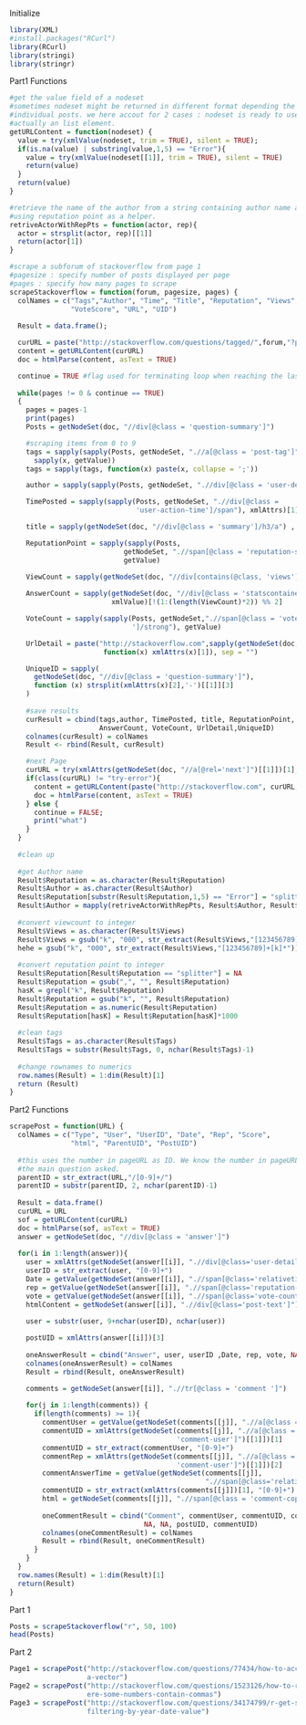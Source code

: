 Initialize
```r
library(XML)
#install.packages("RCurl")
library(RCurl)
library(stringi)
library(stringr)
```


Part1 Functions
```r
#get the value field of a nodeset
#sometimes nodeset might be returned in different format depending the structure of
#individual posts. we here accout for 2 cases : nodeset is ready to use, or node set is
#actually an list element.
getURLContent = function(nodeset) {
  value = try(xmlValue(nodeset, trim = TRUE), silent = TRUE);
  if(is.na(value) | substring(value,1,5) == "Error"){
    value = try(xmlValue(nodeset[[1]], trim = TRUE), silent = TRUE)
    return(value)
  }
  return(value)
}

#retrieve the name of the author from a string containing author name and reputation point,
#using reputation point as a helper.
retriveActorWithRepPts = function(actor, rep){
  actor = strsplit(actor, rep)[[1]]
  return(actor[1])
}

#scrape a subforum of stackoverflow from page 1
#pagesize : specify number of posts displayed per page
#pages : specify how many pages to scrape 
scrapeStackoverflow = function(forum, pagesize, pages) {
  colNames = c("Tags","Author", "Time", "Title", "Reputation", "Views", "Answers",
               "VoteScore", "URL", "UID")
  
  Result = data.frame();

  curURL = paste("http://stackoverflow.com/questions/tagged/",forum,"?page=1&sort=newest&pagesize=",pagesize, sep = "");
  content = getURLContent(curURL)
  doc = htmlParse(content, asText = TRUE)

  continue = TRUE #flag used for terminating loop when reaching the last page
  
  while(pages != 0 & continue == TRUE)
  {
    pages = pages-1
    print(pages)
    Posts = getNodeSet(doc, "//div[@class = 'question-summary']")

    #scraping items from 0 to 9
    tags = sapply(sapply(Posts, getNodeSet, ".//a[@class = 'post-tag']"), function(x)
      sapply(x, getValue))
    tags = sapply(tags, function(x) paste(x, collapse = ';'))   

    author = sapply(sapply(Posts, getNodeSet, ".//div[@class = 'user-details']"), getValue)

    TimePosted = sapply(sapply(Posts, getNodeSet, ".//div[@class =
                               'user-action-time']/span"), xmlAttrs)[1]

    title = sapply(getNodeSet(doc, "//div[@class = 'summary']/h3/a") , xmlValue)

    ReputationPoint = sapply(sapply(Posts, 
                            getNodeSet, ".//span[@class = 'reputation-score']"),
                            getValue)

    ViewCount = sapply(getNodeSet(doc, "//div[contains(@class, 'views')]"), xmlValue)
  
    AnswerCount = sapply(getNodeSet(doc, "//div[@class = 'statscontainer']//strong"),
                         xmlValue)[!(1:(length(ViewCount)*2)) %% 2]

    VoteCount = sapply(sapply(Posts, getNodeSet,".//span[@class = 'vote-count-post
                              ']/strong"), getValue)

    UrlDetail = paste("http://stackoverflow.com",sapply(getNodeSet(doc,                                                          "//h3/a[@class='question-hyperlink']"), 
                       function(x) xmlAttrs(x)[1]), sep = "")

    UniqueID = sapply(
      getNodeSet(doc, "//div[@class = 'question-summary']"),
      function (x) strsplit(xmlAttrs(x)[2],'-')[[1]][3]
    )
    
    #save results
    curResult = cbind(tags,author, TimePosted, title, ReputationPoint, ViewCount,
                      AnswerCount, VoteCount, UrlDetail,UniqueID)
    colnames(curResult) = colNames
    Result <- rbind(Result, curResult)

    #next Page
    curURL = try(xmlAttrs(getNodeSet(doc, "//a[@rel='next']")[[1]])[1], silent = TRUE)
    if(class(curURL) != "try-error"){
      content = getURLContent(paste("http://stackoverflow.com", curURL, sep = ""))
      doc = htmlParse(content, asText = TRUE)
    } else {
      continue = FALSE;
      print("what")
    }
  }
  
  #clean up 
  
  #get Author name
  Result$Reputation = as.character(Result$Reputation)
  Result$Author = as.character(Result$Author)
  Result$Reputation[substr(Result$Reputation,1,5) == "Error"] = "splitter"; 
  Result$Author = mapply(retriveActorWithRepPts, Result$Author, Result$Reputation)
  
  #convert viewcount to integer
  Result$Views = as.character(Result$Views)
  Result$Views = gsub("k", "000", str_extract(Result$Views,"[123456789]+[k]*"))
  hehe = gsub("k", "000", str_extract(Result$Views,"[123456789]+[k]*"))
  
  #convert reputation point to integer
  Result$Reputation[Result$Reputation == "splitter"] = NA
  Result$Reputation = gsub(",", "", Result$Reputation)
  hasK = grepl("k", Result$Reputation)
  Result$Reputation = gsub("k", "", Result$Reputation)
  Result$Reputation = as.numeric(Result$Reputation)
  Result$Reputation[hasK] = Result$Reputation[hasK]*1000
  
  #clean tags
  Result$Tags = as.character(Result$Tags)
  Result$Tags = substr(Result$Tags, 0, nchar(Result$Tags)-1)
  
  #change rownames to numerics
  row.names(Result) = 1:dim(Result)[1]
  return (Result)
}

```

Part2 Functions
```r
scrapePost = function(URL) {
  colNames = c("Type", "User", "UserID", "Date", "Rep", "Score",
               "html", "ParentUID", "PostUID")
  
  #this uses the number in pageURL as ID. We know the number in pageURL represent the ID for 
  #the main question asked.
  parentID = str_extract(URL,"/[0-9]+/")
  parentID = substr(parentID, 2, nchar(parentID)-1)
  
  Result = data.frame()
  curURL = URL
  sof = getURLContent(curURL)
  doc = htmlParse(sof, asText = TRUE)  
  answer = getNodeSet(doc, "//div[@class = 'answer']") 
  
  for(i in 1:length(answer)){ 
    user = xmlAttrs(getNodeSet(answer[[i]], ".//div[@class='user-details']/a")[[1]])
    userID = str_extract(user, "[0-9]+")
    Date = getValue(getNodeSet(answer[[i]], ".//span[@class='relativetime']"))
    rep = getValue(getNodeSet(answer[[i]], ".//span[@class='reputation-score']"))
    vote = getValue(getNodeSet(answer[[i]], ".//span[@class='vote-count-post ']"))
    htmlContent = getNodeSet(answer[[i]], ".//div[@class='post-text']")[[1]]

    user = substr(user, 9+nchar(userID), nchar(user))
    
    postUID = xmlAttrs(answer[[i]])[3]
    
    oneAnswerResult = cbind("Answer", user, userID ,Date, rep, vote, NA, parentID, postUID)
    colnames(oneAnswerResult) = colNames
    Result = rbind(Result, oneAnswerResult)

    comments = getNodeSet(answer[[i]], ".//tr[@class = 'comment ']")
    
    for(j in 1:length(comments)) {
      if(length(comments) >= 1){
        commentUser = getValue(getNodeSet(comments[[j]], ".//a[@class = 'comment-user']"))
        commentUID = xmlAttrs(getNodeSet(comments[[j]], ".//a[@class =
                                         'comment-user']")[[1]])[1]
        commentUID = str_extract(commentUser, "[0-9]+")
        commentRep = xmlAttrs(getNodeSet(comments[[j]], ".//a[@class =
                                         'comment-user']")[[1]])[2]
        commentAnswerTime = getValue(getNodeSet(comments[[j]],
                                                ".//span[@class='relativetime-clean']"))
        commentUID = str_extract(xmlAttrs(comments[[j]])[1], "[0-9]+")
        html = getNodeSet(comments[[j]], ".//span[@class = 'comment-copy']")[1]
        
        oneCommentResult = cbind("Comment", commentUser, commentUID, commentAnswerTime, NA,
                                 NA, NA, postUID, commentUID)
        colnames(oneCommentResult) = colNames
        Result = rbind(Result, oneCommentResult)
      }
    }
  }
  row.names(Result) = 1:dim(Result)[1]
  return(Result)
}
```

Part 1
```r
Posts = scrapeStackoverflow("r", 50, 100)
head(Posts)
```

Part 2
```r
Page1 = scrapePost("http://stackoverflow.com/questions/77434/how-to-access-the-last-value-in
                   a-vector")
Page2 = scrapePost("http://stackoverflow.com/questions/1523126/how-to-read-a-csv-file-in-r-w
                   ere-some-numbers-contain-commas")
Page3 = scrapePost("http://stackoverflow.com/questions/34174799/r-get-subset-from-data-frame
                   filtering-by-year-date-value")

```



